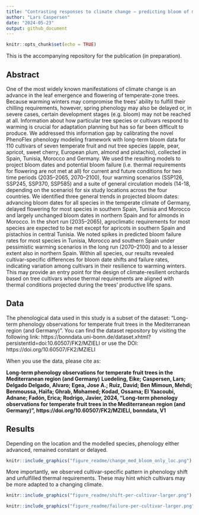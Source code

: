```yaml
---
title: "Contrasting responses to climate change – predicting bloom of major temperate fruit tree species in the Mediterranean region and Central Europe"
author: "Lars Caspersen"
date: "2024-05-23"
output: github_document
---
```


```r
knitr::opts_chunk$set(echo = TRUE)
```

This is the accompanying repository for the publication (in preparation).

## Abstract

One of the most widely known manifestations of climate change is an advance in the leaf emergence and flowering of temperate-zone trees. Because warming winters may compromise the trees’ ability to fulfill their chilling requirements, however, spring phenology may also be delayed or, in severe cases, certain development stages (e.g. bloom) may not be reached at all. Information about how particular tree species or cultivars respond to warming is crucial for adaptation planning but has so far been difficult to produce. We addressed this information gap by calibrating the novel PhenoFlex phenology modeling framework with long-term bloom data for 110 cultivars of seven temperate fruit and nut tree species (apple, pear, apricot, sweet cherry, European plum, almond and pistachio), collected in Spain, Tunisia, Morocco and Germany. We used the resulting models to project bloom dates and potential bloom failure (i.e. thermal requirements for flowering are not met at all) for current and future conditions for two time periods (2035–2065, 2070–2100), four warming scenarios (SSP126, SSP245, SSP370, SSP585) and a suite of general circulation models (14-18, depending on the scenario) for six study locations across the four countries. We identified three general trends in projected bloom dates: advancing bloom dates for all species in the temperate climate of Germany, delayed flowering for most species in southern Spain, Tunisia and Morocco and largely unchanged bloom dates in northern Spain and for almonds in Morocco. In the short run (2035–2065), agroclimatic requirements for most species are expected to be met except for apricots in southern Spain and pistachios in central Tunisia. We noted spikes in predicted bloom failure rates for most species in Tunisia, Morocco and southern Spain under pessimistic warming scenarios in the long run (2070–2100) and to a lesser extent also in northern Spain. Within all species, our results revealed cultivar-specific differences for bloom date shifts and failure rates, indicating variation among cultivars in their resilience to warming winters. This may provide an entry point for the design of climate-resilient orchards based on tree cultivars whose thermal requirements are aligned with thermal conditions projected during the trees’ productive life spans. 

## Data

The phenological data used in this study is a subset of the dataset: "Long-term phenology observations for temperate fruit trees in the Mediterranean region (and Germany)". You can find the dataset repository by visiting the following link: https://bonndata.uni-bonn.de/dataset.xhtml?persistentId=doi:10.60507/FK2/MZIELI or use the DOI: https://doi.org/10.60507/FK2/MZIELI

When you use the data, please cite as:

**Long-term phenology observations for temperate fruit trees in the Mediterranean region (and Germany)**
**Luedeling, Eike; Caspersen, Lars; Delgado Delgado, Alvaro; Egea, Jose A.; Ruiz, David; Ben Mimoun, Mehdi; Benmoussa, Haïfa; Ghrab, Mohamed; Kodad, Ossama; El Yaacoubi, Adnane; Fadón, Erica; Rodrigo, Javier, 2024, "Long-term phenology observations for temperate fruit trees in the Mediterranean region (and Germany)", https://doi.org/10.60507/FK2/MZIELI, bonndata, V1** 

## Results

Depending on the location and the modelled species, phenology either advanced, remained constant or delayed. 

```r
knitr::include_graphics("figure_readme/change_med_bloom_only_loc.png")
```

More importantly, we observed cultivar-specific pattern in phenology shift and unfulfilled thermal requirements. These may hint which cultivars may be more adapted to a changing climate.

```r
knitr::include_graphics("figure_readme/shift-per-cultivar-larger.png")
```

```r
knitr::include_graphics("figure_readme/failure-per-cultivar-larger.png")
```